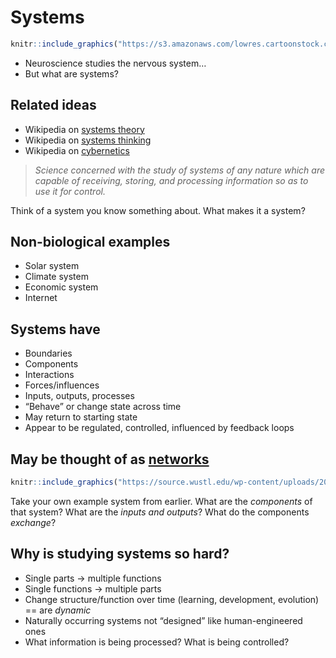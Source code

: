 # Systems

```r
knitr::include_graphics("https://s3.amazonaws.com/lowres.cartoonstock.com/fashion-smart_casual-dress_code-dress_code-protest-fashion_statement-sbln385_low.jpg")
```

- Neuroscience studies the nervous system...
- But what are systems?

## Related ideas {-}

- Wikipedia on [systems theory](https://en.wikipedia.org/wiki/Systems_theory)
- Wikipedia on [systems thinking](https://en.wikipedia.org/wiki/Systems_thinking)
- Wikipedia on [cybernetics](https://en.wikipedia.org/wiki/Cybernetics)

> *Science concerned with the study of systems of any nature which are capable of receiving, storing, and processing information so as to use it for control.*
    
::: {.infobox}

Think of a system you know something about.
What makes it a system?

:::

## Non-biological examples {-}

- Solar system
- Climate system
- Economic system
- Internet

## Systems have {-}

- Boundaries
- Components
- Interactions
- Forces/influences
- Inputs, outputs, processes
- "Behave" or change state across time
- May return to starting state
- Appear to be regulated, controlled, influenced by feedback loops

## May be thought of as [networks](https://en.wikipedia.org/wiki/Network_science) {-}

```r
knitr::include_graphics("https://source.wustl.edu/wp-content/uploads/2013/08/ColeCoverFlexHub470x340.jpg")
```

::: {.infobox}

Take your own example system from earlier.
What are the *components* of that system?
What are the *inputs and outputs*?
What do the components *exchange*?

:::

## Why is studying systems so hard? {-}

- Single parts -> multiple functions
- Single functions -> multiple parts
- Change structure/function over time (learning, development, evolution) == are *dynamic*
- Naturally occurring systems not "designed" like human-engineered ones
- What information is being processed? What is being controlled?
